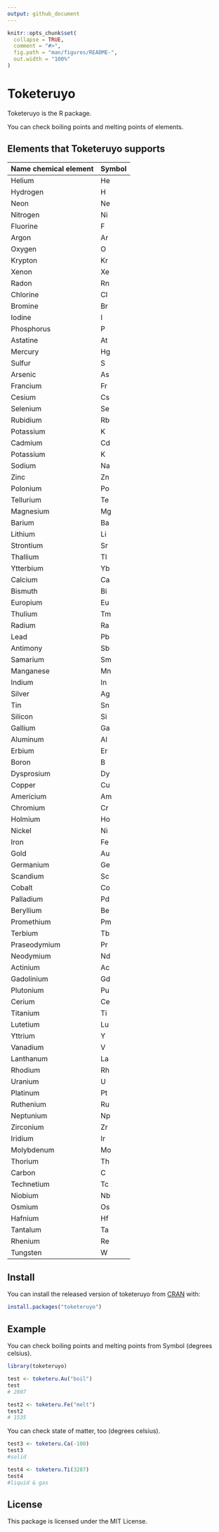 ```yaml
---
output: github_document
---
```


<!-- README.md is generated from README.Rmd. Please edit that file -->

```r
knitr::opts_chunk$set(
  collapse = TRUE,
  comment = "#>",
  fig.path = "man/figures/README-",
  out.width = "100%"
)
```

# Toketeruyo

<!-- badges: start -->
<!-- badges: end -->

Toketeruyo is the R package.

You can check boiling points and melting points of elements.

## Elements that Toketeruyo supports
| Name chemical element     |     Symbol   |
| ----     |    ----   |
|Helium    |        He|
|Hydrogen   |    H|
|Neon	  |      Ne	|
|Nitrogen	|        Ni	|
|Fluorine	|        F	|
|Argon	  |     Ar	|
|Oxygen	   |    O	|
|Krypton	   |    Kr	|
|Xenon	   |    Xe	|
|Radon	   |    Rn	|
|Chlorine	|       Cl	|
|Bromine	   |    Br	|
|Iodine	    |    I	|
|Phosphorus  | 	P|
|Astatine	  |      At|
|Mercury	  |     Hg|
|Sulfur	  |     S|
|Arsenic	  |     As|
|Francium  |    	Fr|
|Cesium	  |      Cs|
|Selenium  |	Se|
|Rubidium  |	Rb|
|Potassium |	 K	|
|Cadmium	  |  Cd	|
|Potassium	|K	|
|Sodium	    |    Na|
|Zinc	   |     Zn	|
|Polonium	|Po	|
|Tellurium|	Te	|
|Magnesium|	Mg	|
|Barium	  |      Ba	|
|Lithium	  |      Li|
|Strontium	|Sr	|
|Thallium|	Tl	|
|Ytterbium|	Yb	|
|Calcium	  |      Ca	|
|Bismuth  |	Bi	|
|Europium|	Eu	|
|Thulium |	Tm	|
|Radium  |	Ra|
|Lead	|        Pb |
|Antimony|	Sb|
|Samarium|	Sm	|
|Manganese|	Mn|
|Indium	  |       In	|
|Silver     | 	Ag	|
|Tin       |  	        Sn	|
|Silicon	   |     Si	|
|Gallium	   |     Ga	|
|Aluminum|	Al	|
|Erbium	  |      Er	|
|Boron	 |       B	|
|Dysprosium|	Dy	|
|Copper	  |      Cu|
|Americium	|Am|
|Chromium	|Cr	|
|Holmium|	Ho|
|Nickel	  |      Ni|
|Iron	  |              Fe	|
|Gold	  |      Au	|
|Germanium|	Ge	|
|Scandium|	Sc	|
|Cobalt	  |      Co	|
|Palladium|	Pd	|
|Beryllium	 |       Be   |        
|Promethium	 |       Pm|
|Terbium	     |           Tb|
|Praseodymium|	Pr	|
|Neodymium	  |      Nd	|
|Actinium	  |      Ac	|
|Gadolinium|	Gd	|
|Plutonium	|Pu	|
|Cerium	   |     Ce	|
|Titanium|	Ti	|
|Lutetium|	Lu	|
|Yttrium	 |       Y	|
|Vanadium|	V	|
|Lanthanum	|La	|
|Rhodium	|Rh	|
|Uranium	   |     U	| 
|Platinum|	Pt	|
|Ruthenium|	Ru	|
|Neptunium|	Np	|
|Zirconium|	Zr	|
|Iridium	  |      Ir	|
|Molybdenum|	Mo	|
|Thorium	   |     Th	|
|Carbon	   |     C	|
|Technetium|	Tc	|
|Niobium	 |       Nb	|
|Osmium	 |       Os|
|Hafnium  |	Hf	|
|Tantalum|	Ta	|
|Rhenium	|Re|	
|Tungsten	|W	|

## Install

You can install the released version of toketeruyo from [CRAN](https://CRAN.R-project.org) with:

``` r
install.packages("toketeruyo")
```

## Example
You can check boiling points and melting points from Symbol (degrees celsius).
```r
library(toketeruyo)

test <- toketeru.Au("boil")
test
# 2807

test2 <- toketeru.Fe("melt")
test2
# 1535
```

You can check state of matter, too (degrees celsius).

```r
test3 <- toketeru.Ca(-100)
test3
#solid

test4 <- toketeru.Ti(3287)
test4
#liquid & gas
```

## License
This package is licensed under the MIT License.
